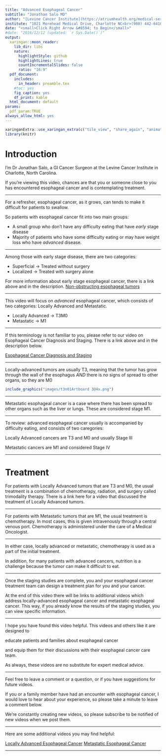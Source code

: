 ```yaml
---
title: "Advanced Esophageal Cancer"
subtitle: "Jonathan Salo MD"
author: "[Levine Cancer Institute](https://atriumhealth.org/medical-services/specialty-care/cancer-care/esophageal-cancer/meet-the-team#)"
institute: "1021 Morehead Medical Drive, Charlotte NC<br>(980) 442-6410"
date: "<small>Click Right Arrow &#8594; to Begin</small>"
#date: "2016/12/12 (updated: `r Sys.Date()`)"
output:
  xaringan::moon_reader:
    lib_dir: libs
    nature:
      highlightStyle: github
      highlightLines: true
      countIncrementalSlides: false
      ratio: "16:9"
  pdf_document:
    includes:
      in_header: preamble.tex
    #toc: yes
    fig_caption: yes
    df_print: kable
  html_document: default
params: 
  pdf_param:TRUE
always_allow_html: yes     
---
```

<style type="text/css">
.remark-slide-content {
    font-size: 44px;
    padding: 1em 4em 1em 4em;
}


.title-slide h1:nth-of-type(1) {
}
.title-slide h2:nth-of-type(1) {
}
.title-slide a:nth-of-type(1) {
    color: #99ccff ;
    text-decoration: underline;
}

</style>
<!--- --->
<!--- --->
```r
xaringanExtra::use_xaringan_extra(c("tile_view", "share_again", "animate_css", "tachyons","fit_screen","broadcast","scribble"))
library(knitr)

```
# Introduction

I’m Dr Jonathan Salo,  a GI Cancer Surgeon at the Levine Cancer Institute in Charlotte, North Carolina.

If you're viewing this video, chances are that you or someone close to you has encountered esophageal cancer and is contemplating treatment.

---

For a refresher, esophageal cancer, as it grows, can tends to make it difficult for patients to swallow.

So patients with esophageal cancer fit into two main groups:

- A small group who don't have any difficulty eating that have *early* stage disease
- Majority of patients who have some difficulty eating or may have weight loss who have *advanced* disease.

---

Among those with early stage disease, there are two categories: 

- Superficial -> Treated without surgery
- Localized -> Treated with surgery alone

For more information about early stage esophageal cancer, there is a link above and in the description. [Non-obstructing esophageal tumors](06-Eso_Early.html)

---

This video will focus on *advanced* esophageal cancer, which consists of two categories: Locally Advanced and Metastatic.

- Locally Advanced -> T3M0
- Metastatic -> M1

---


If this terminology is not familiar to you, please refer to our video on Esophageal Cancer Diagnosis and Staging. There is a link above and in the description below.

[Esophageal Cancer Diagnosis and Staging](02_Eso_Dx_Staging.html)

---

Locally-advanced tumors are usually T3, meaning that the tumor has grow through the wall of the esophagus *AND* there is *no* signs of spread to other organs, so they are M0

```r
include_graphics("images/t3n01Artboard 3@4x.png")
```
---

Metastatic esophageal cancer is a case where there has been spread to other organs such as the liver or lungs.  These are considered stage M1.


---

To review: advanced esophageal cancer usually is accompanied by difficulty eating, and consists of two caregories:

Locally Advanced cancers are T3 and M0 and usually Stage III

Metastatic cancers are M1 and considered Stage IV


---


# Treatment

For patients with Locally Advanced tumors that are T3 and M0, the usual treatment is a combination of chemotherapy, radiation, and surgery called trimodality therapy.  There is a link here for a video that discussed the treatment of Locally Advanced tumors.


---

For patients with Metastatic tumors that are M1, the usual treatment is chemotherapy.  In most cases, this is given intravenously through a central venous port.  Chemotherapy is administered under the care of a Medical Oncologist.

---

In either case, locally advanced or metastatic, chemotherapy is used as a part of the initial treatment.

In addition, for many patients with advanced cancers, nutrition is a challenge because the tumor can make it difficult to eat.

---

Once the staging studies are complete, you and your esophageal cancer treatment team can design a treatment plan for you and your cancer.

At the end of this video there will be links to additional videos which address locally-advanced esophageal cancer and metastatic esophageal cancer. This way, if you already know the results of the staging studies, you can view specific information.

---

I hope you have found this video helpful. This videos and others like it are designed to 

educate patients and families about esophageal cancer 

and equip them for their discussions with their esophageal cancer care team. 

As always, these videos are no substitute for expert medical advice. 

---

Feel free to leave a comment or a question, or if you have suggestions for future videos.

If you or a family member have had an encounter with esophageal cancer, I would love to hear about your experience, so please take a minute to leave a comment below. 

We're constantly creating new videos, so please subscribe to be notified of new videos when we post them.

---

Here are some additional videos you may find helpful:

[Locally Advanced Esophageal Cancer](14-Eso_Locally_Advanced.html)
[Metastatic Esophageal Cancer](16-Eso_Metastatic.html)

---